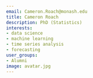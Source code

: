 ```yaml
---
email: Cameron.Roach@monash.edu
title: Cameron Roach
description: PhD (Statistics)
interests:
- data science
- machine learning
- time series analysis
- forecasting
user_groups:
- Alumni
image: avatar.jpg
---
```

